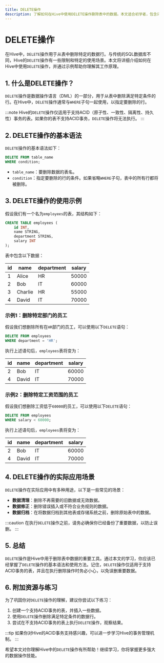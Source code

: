 ```yaml
---
title: DELETE操作
description: 了解如何在Hive中使用DELETE操作删除表中的数据。本文适合初学者，包含详细的解释、代码示例和实际应用场景。
---
```


# DELETE操作

在Hive中，`DELETE`操作用于从表中删除特定的数据行。与传统的SQL数据库不同，Hive的`DELETE`操作有一些限制和特定的使用场景。本文将详细介绍如何在Hive中使用`DELETE`操作，并通过示例帮助你理解其工作原理。

## 1. 什么是DELETE操作？

`DELETE`操作是数据操作语言（DML）的一部分，用于从表中删除满足特定条件的行。在Hive中，`DELETE`操作通常与`WHERE`子句一起使用，以指定要删除的行。

:::note
Hive的`DELETE`操作仅适用于支持ACID（原子性、一致性、隔离性、持久性）事务的表。如果你的表不支持ACID事务，`DELETE`操作将无法执行。
:::

## 2. DELETE操作的基本语法

`DELETE`操作的基本语法如下：

```sql
DELETE FROM table_name
WHERE condition;
```

- `table_name`：要删除数据的表名。
- `condition`：指定要删除的行的条件。如果省略`WHERE`子句，表中的所有行都将被删除。

## 3. DELETE操作的使用示例

假设我们有一个名为`employees`的表，其结构如下：

```sql
CREATE TABLE employees (
    id INT,
    name STRING,
    department STRING,
    salary INT
);
```

表中包含以下数据：

| id | name   | department | salary |
|----|--------|------------|--------|
| 1  | Alice  | HR         | 50000  |
| 2  | Bob    | IT         | 60000  |
| 3  | Charlie| HR         | 55000  |
| 4  | David  | IT         | 70000  |

### 示例1：删除特定部门的员工

假设我们想删除所有在`HR`部门的员工，可以使用以下`DELETE`语句：

```sql
DELETE FROM employees
WHERE department = 'HR';
```

执行上述语句后，`employees`表将变为：

| id | name   | department | salary |
|----|--------|------------|--------|
| 2  | Bob    | IT         | 60000  |
| 4  | David  | IT         | 70000  |

### 示例2：删除特定工资范围的员工

假设我们想删除工资低于`60000`的员工，可以使用以下`DELETE`语句：

```sql
DELETE FROM employees
WHERE salary < 60000;
```

执行上述语句后，`employees`表将变为：

| id | name   | department | salary |
|----|--------|------------|--------|
| 2  | Bob    | IT         | 60000  |
| 4  | David  | IT         | 70000  |

## 4. DELETE操作的实际应用场景

`DELETE`操作在实际应用中有多种用途，以下是一些常见的场景：

- **数据清理**：删除不再需要的旧数据或无效数据。
- **数据修正**：删除错误插入或不符合业务规则的数据。
- **数据归档**：在将数据归档到其他表或存储系统之前，删除原始表中的数据。

:::caution
在执行`DELETE`操作之前，请务必确保你已经备份了重要数据，以防止误删。
:::

## 5. 总结

`DELETE`操作是Hive中用于删除表中数据的重要工具。通过本文的学习，你应该已经掌握了`DELETE`操作的基本语法和使用方法。记住，`DELETE`操作仅适用于支持ACID事务的表，并且在执行删除操作时务必小心，以免误删重要数据。

## 6. 附加资源与练习

为了巩固你对`DELETE`操作的理解，建议你尝试以下练习：

1. 创建一个支持ACID事务的表，并插入一些数据。
2. 使用`DELETE`操作删除满足特定条件的数据行。
3. 尝试在不支持ACID事务的表上执行`DELETE`操作，观察结果。

:::tip
如果你对Hive的ACID事务支持感兴趣，可以进一步学习Hive的事务管理机制。
:::

希望本文对你理解Hive中的`DELETE`操作有所帮助！继续学习，你将掌握更多强大的数据操作技能。